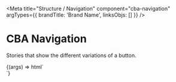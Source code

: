 
<Meta
  title="Structure / Navigation"
  component="cba-navigation"
   argTypes={{
    brandTitle: 'Brand Name',
    linksObjs: []
  }}
/>

# CBA Navigation

Stories that show the different variations of a button.

<Canvas withSource="open">
  <Story
    name="Navigation"
    component="cba-navigation"
    args={{
      brandTitle: 'Code By Alex',
      linksObjs: [{
        title: 'ABOUT',
        url: 'https://www.google.com'  
      },
      {
        title: 'ABILITIES',
        url: 'https://www.google.com'  
      },
      {
        title: 'EXPERIENCE',
        url: 'https://www.google.com'  
      },
      {
        title: 'SPEAKING',
        url: 'https://www.google.com'  
      },
      {
        title: 'CONTACT',
        url: 'https://www.google.com'  
      }]
    }}
  >
    {(args) => html`
      <div>
        <cba-navigation class="hello" brandName="${args.brandTitle}" links="${JSON.stringify(args.linksObjs)}"></cba-navigation>
        </div>
    `}
  </Story>
</Canvas>

<ArgsTable story="Button - primary" />
